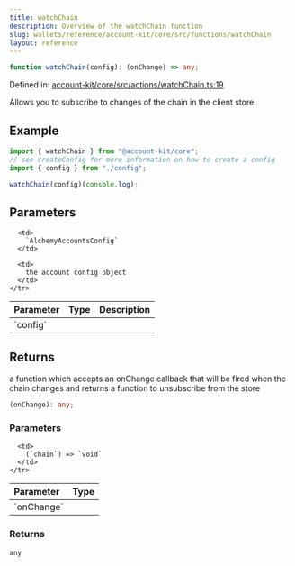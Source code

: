 ```yaml
---
title: watchChain
description: Overview of the watchChain function
slug: wallets/reference/account-kit/core/src/functions/watchChain
layout: reference
---
```


```ts
function watchChain(config): (onChange) => any;
```

Defined in: [account-kit/core/src/actions/watchChain.ts:19](https://github.com/alchemyplatform/aa-sdk/blob/e3c1a23e6e03f44bf2db3afddb97a91b175cba58/account-kit/core/src/actions/watchChain.ts#L19)

Allows you to subscribe to changes of the chain in the client store.

## Example

```ts
import { watchChain } from "@account-kit/core";
// see createConfig for more information on how to create a config
import { config } from "./config";

watchChain(config)(console.log);
```

## Parameters

<table>
  <thead>
    <tr>
      <th align="left">Parameter</th>
      <th align="left">Type</th>
      <th align="left">Description</th>
    </tr>
  </thead>

  <tbody>
    <tr>
      <td>
        `config`
      </td>

      <td>
        `AlchemyAccountsConfig`
      </td>

      <td>
        the account config object
      </td>
    </tr>

  </tbody>
</table>

## Returns

a function which accepts an onChange callback that will be fired when the chain changes and returns a function to unsubscribe from the store

```ts
(onChange): any;
```

### Parameters

<table>
  <thead>
    <tr>
      <th align="left">Parameter</th>
      <th align="left">Type</th>
    </tr>
  </thead>

  <tbody>
    <tr>
      <td>
        `onChange`
      </td>

      <td>
        (`chain`) => `void`
      </td>
    </tr>

  </tbody>
</table>

### Returns

`any`
